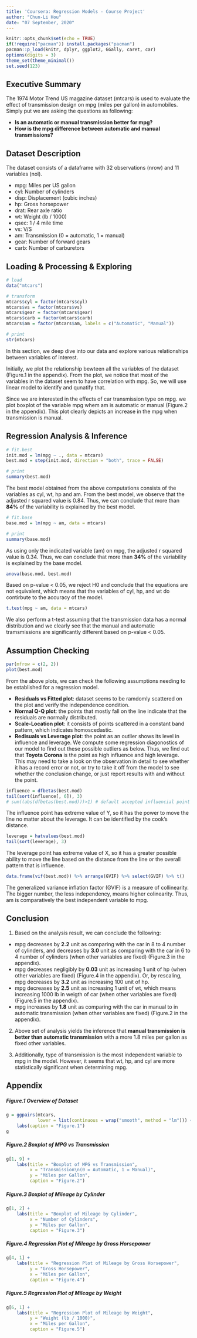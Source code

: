 ```yaml
---
title: 'Coursera: Regression Models - Course Project'
author: "Chun-Li Hou"
date: "07 September, 2020"
---
```


```r
knitr::opts_chunk$set(echo = TRUE)
if(!require("pacman")) install.packages("pacman")
pacman::p_load(knitr, dplyr, ggplot2, GGally, caret, car)
options(digits = 3)
theme_set(theme_minimal())
set.seed(123)
```

## Executive Summary

The 1974 Motor Trend US magazine dataset (mtcars) is used to evaluate the effect of transmission design on mpg (miles per gallon) in automobiles. Simply put we are asking the questions as following: 

- **Is an automatic or manual transmission better for mpg?**
- **How is the mpg difference between automatic and manual transmissions?**

## Dataset Description

The dataset consists of a dataframe with 32 observations (nrow) and 11 variables (nol).

- mpg: Miles per US gallon
- cyl: Number of cylinders
- disp: Displacement (cubic inches)
- hp: Gross horsepower
- drat: Rear axle ratio
- wt: Weight (lb / 1000)
- qsec: 1 / 4 mile time
- vs: V/S
- am: Transmission (0 = automatic, 1 = manual)
- gear: Number of forward gears
- carb: Number of carburetors

\newpage

## Loading & Processing & Exploring

```r
# load
data("mtcars")

# transform
mtcars$cyl = factor(mtcars$cyl)
mtcars$vs = factor(mtcars$vs)
mtcars$gear = factor(mtcars$gear)
mtcars$carb = factor(mtcars$carb)
mtcars$am = factor(mtcars$am, labels = c("Automatic", "Manual"))

# print
str(mtcars)
```

In this section, we deep dive into our data and explore various relationships between variables of interest.

Initially, we plot the relationship bewteen all the variables of the dataset (Figure.1 in the appendix). From the plot, we notice that most of the variables in the dataset seem to have correlation with mpg. So, we will use linear model to identify and qunatify that.

Since we are interested in the effects of car transmission type on mpg. we plot boxplot of the variable mpg whem am is automatic or manual (Figure.2 in the appendix). This plot clearly depicts an increase in the mpg when transmission is manual.

\newpage

## Regression Analysis & Inference

```r
# fit.best
init.mod = lm(mpg ~ ., data = mtcars)
best.mod = step(init.mod, direction = "both", trace = FALSE)

# print
summary(best.mod)
```

The best model obtained from the above computations consists of the variables as cyl, wt, hp and am. From the best model, we observe that the adjusted r squared value is 0.84. Thus, we can conclude that more than **84%** of the variability is explained by the best model.

```r
# fit.base
base.mod = lm(mpg ~ am, data = mtcars)

# print
summary(base.mod)
```

As using only the indicated variable (am) on mpg, the adjusted r squared value is 0.34. Thus, we can conclude that more than **34%** of the variability is explained by the base model.

```r
anova(base.mod, best.mod)
```

Based on p-value < 0.05, we reject H0 and conclude that the equations are not equivalent, which means that the variables of cyl, hp, and wt do contirbute to the accuracy of the model.

```r
t.test(mpg ~ am, data = mtcars)
```

We also perform a t-test assuming that the transmission data has a normal distribution and we clearly see that the manual and automatic tramsmissions are significantly different based on p-value < 0.05.

\newpage

## Assumption Checking

```r
par(mfrow = c(2, 2))
plot(best.mod)
```

From the above plots, we can check the following assumptions needing to be established for a regression model.

- **Residuals vs Fitted plot**: dataset seems to be ramdomly scattered on the plot and verify the independence condition.
- **Normal Q-Q plot**: the points that mostly fall on the line indicate that the residuals are normally distributed.
- **Scale-Location plot**: it consists of points scattered in a constant band pattern, which indicates homoscedastic.
- **Redisuals vs Leverage plot**: the point as an outlier shows its level in influence and leverage. We compute some regression diagonostics of our model to find out these possible outliers as below. Thus, we find out that **Toyota Corona** is the point as high influence and high leverage. This may need to take a look on the observation in detail to see whether it has a record error or not, or try to take it off from the model to see whether the conclusion change, or just report results with and without the point.

```r
influence = dfbetas(best.mod)
tail(sort(influence[, 6]), 3)
# sum((abs(dfbetas(best.mod)))>1) # default accepted influencial point
```

The influence point has extreme value of Y, so it has the power to move the line no matter about the leverage. It can be identified by the cook's distance.

```r
leverage = hatvalues(best.mod)
tail(sort(leverage), 3)
```

The leverage point has extreme value of X, so it has a greater possible ability to move the line based on the distance from the line or the overall pattern that is influence.

```r
data.frame(vif(best.mod)) %>% arrange(GVIF) %>% select(GVIF) %>% t()
```

The generalized variance inflation factor (GVIF) is a measure of collinearity. The bigger number, the less independency, means higher colinearity. Thus, am is comparatively the best independent variable to mpg.

## Conclusion

1. Based on the analysis result, we can conclude the following:

- mpg decreases by **2.2** unit as comparing with the car in 8 to 4 number of cylinders, and decreases by **3.0** unit as comparing with the car in 6 to 4 number of cylinders (when other variables are fixed) (Figure.3 in the appendix).
- mpg decreases negligibly by **0.03** unit as increasing 1 unit of hp (when other variables are fixed) (Figure.4 in the appendix). Or, by rescaling, mpg decreases by **3.2** unit as increasing 100 unit of hp.
- mpg decreases by **2.5** unit as increasing 1 unit of wt, which means increasing 1000 lb in weigth of car (when other variables are fixed) (Figure.5 in the appendix).
- mpg increases by **1.8** unit as comparing with the car in manual to in automatic transmission (when other variables are fixed) (Figure.2 in the appendix).

2. Above set of analysis yields the inference that **manual transmission is better than automatic transmission** with a more 1.8 miles per gallon as fixed other variables.

3. Additionally, type of transmission is the most independent variable to mpg in the model. However, it seems that wt, hp, and cyl are more statistically significant when determining mpg.

\newpage

## Appendix

##### Figure.1 Overview of Dataset

```r
g = ggpairs(mtcars,
            lower = list(continuous = wrap("smooth", method = "lm"))) +
    labs(caption = "Figure.1")
g
```

\newpage

##### Figure.2 Boxplot of MPG vs Transmission

```r
g[1, 9] + 
    labs(title = "Boxplot of MPG vs Transmission",
         x = "Transmission\n(0 = Automatic, 1 = Manual)", 
         y = "Miles per Gallon",
         caption = "Figure.2")
```

\newpage

##### Figure.3 Boxplot of Mileage by Cylinder

```r
g[1, 2] + 
    labs(title = "Boxplot of Mileage by Cylinder",
         x = "Number of Cylinders", 
         y = "Miles per Gallon",
         caption = "Figure.3")
```

\newpage

##### Figure.4 Regression Plot of Mileage by Gross Horsepower

```r
g[4, 1] + 
    labs(title = "Regression Plot of Mileage by Gross Horsepower",
         y = "Gross Horsepower", 
         x = "Miles per Gallon",
         caption = "Figure.4")
```

\newpage

##### Figure.5 Regression Plot of Mileage by Weight

```r
g[6, 1] + 
    labs(title = "Regression Plot of Mileage by Weight",
         y = "Weight (lb / 1000)", 
         x = "Miles per Gallon",
         caption = "Figure.5")
```

